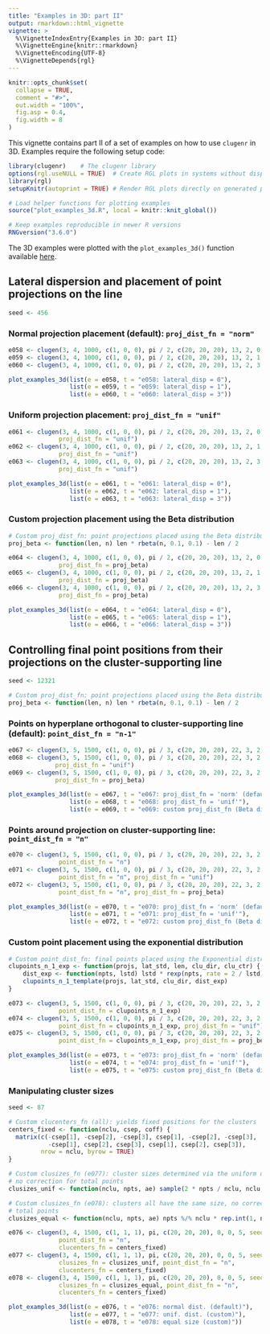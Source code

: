 ```yaml
---
title: "Examples in 3D: part II"
output: rmarkdown::html_vignette
vignette: >
  %\VignetteIndexEntry{Examples in 3D: part II}
  %\VignetteEngine{knitr::rmarkdown}
  %\VignetteEncoding{UTF-8}
  %\VignetteDepends{rgl}
---
```


```r
knitr::opts_chunk$set(
  collapse = TRUE,
  comment = "#>",
  out.width = "100%",
  fig.asp = 0.4,
  fig.width = 8
)
```

This vignette contains part II of a set of examples on how to use `clugenr` in
3D. Examples require the following setup code:

```r
library(clugenr)    # The clugenr library
options(rgl.useNULL = TRUE)  # Create RGL plots in systems without displays (CI)
library(rgl)
setupKnitr(autoprint = TRUE) # Render RGL plots directly on generated page

# Load helper functions for plotting examples
source("plot_examples_3d.R", local = knitr::knit_global())

# Keep examples reproducible in newer R versions
RNGversion("3.6.0")
```

The 3D examples were plotted with the `plot_examples_3d()` function available
[here](https://github.com/clugen/clugenr/blob/main/vignettes/plot_examples_3d.R).

## Lateral dispersion and placement of point projections on the line

```r
seed <- 456
```

### Normal projection placement (default): `proj_dist_fn = "norm"`

```r
e058 <- clugen(3, 4, 1000, c(1, 0, 0), pi / 2, c(20, 20, 20), 13, 2, 0.0, seed = seed)
e059 <- clugen(3, 4, 1000, c(1, 0, 0), pi / 2, c(20, 20, 20), 13, 2, 1.0, seed = seed)
e060 <- clugen(3, 4, 1000, c(1, 0, 0), pi / 2, c(20, 20, 20), 13, 2, 3.0, seed = seed)
```

```r
plot_examples_3d(list(e = e058, t = "e058: lateral_disp = 0"),
                 list(e = e059, t = "e059: lateral_disp = 1"),
                 list(e = e060, t = "e060: lateral_disp = 3"))
```

### Uniform projection placement: `proj_dist_fn = "unif"`

```r
e061 <- clugen(3, 4, 1000, c(1, 0, 0), pi / 2, c(20, 20, 20), 13, 2, 0.0, seed = seed,
              proj_dist_fn = "unif")
e062 <- clugen(3, 4, 1000, c(1, 0, 0), pi / 2, c(20, 20, 20), 13, 2, 1.0, seed = seed,
              proj_dist_fn = "unif")
e063 <- clugen(3, 4, 1000, c(1, 0, 0), pi / 2, c(20, 20, 20), 13, 2, 3.0, seed = seed,
              proj_dist_fn = "unif")
```

```r
plot_examples_3d(list(e = e061, t = "e061: lateral_disp = 0"),
                 list(e = e062, t = "e062: lateral_disp = 1"),
                 list(e = e063, t = "e063: lateral_disp = 3"))
```

### Custom projection placement using the Beta distribution

```r
# Custom proj_dist_fn: point projections placed using the Beta distribution
proj_beta <- function(len, n) len * rbeta(n, 0.1, 0.1) - len / 2
```

```r
e064 <- clugen(3, 4, 1000, c(1, 0, 0), pi / 2, c(20, 20, 20), 13, 2, 0.0, seed = seed,
              proj_dist_fn = proj_beta)
e065 <- clugen(3, 4, 1000, c(1, 0, 0), pi / 2, c(20, 20, 20), 13, 2, 1.0, seed = seed,
              proj_dist_fn = proj_beta)
e066 <- clugen(3, 4, 1000, c(1, 0, 0), pi / 2, c(20, 20, 20), 13, 2, 3.0, seed = seed,
              proj_dist_fn = proj_beta)
```

```r
plot_examples_3d(list(e = e064, t = "e064: lateral_disp = 0"),
                 list(e = e065, t = "e065: lateral_disp = 1"),
                 list(e = e066, t = "e066: lateral_disp = 3"))
```

## Controlling final point positions from their projections on the cluster-supporting line

```r
seed <- 12321
```

```r
# Custom proj_dist_fn: point projections placed using the Beta distribution
proj_beta <- function(len, n) len * rbeta(n, 0.1, 0.1) - len / 2
```

### Points on hyperplane orthogonal to cluster-supporting line (default): `point_dist_fn = "n-1"`

```r
e067 <- clugen(3, 5, 1500, c(1, 0, 0), pi / 3, c(20, 20, 20), 22, 3, 2, seed = seed)
e068 <- clugen(3, 5, 1500, c(1, 0, 0), pi / 3, c(20, 20, 20), 22, 3, 2, seed = seed,
             proj_dist_fn = "unif")
e069 <- clugen(3, 5, 1500, c(1, 0, 0), pi / 3, c(20, 20, 20), 22, 3, 2, seed = seed,
             proj_dist_fn = proj_beta)
```

```r
plot_examples_3d(list(e = e067, t = "e067: proj_dist_fn = 'norm' (default)"),
                 list(e = e068, t = "e068: proj_dist_fn = 'unif'"),
                 list(e = e069, t = "e069: custom proj_dist_fn (Beta dist.)"))
```

### Points around projection on cluster-supporting line: `point_dist_fn = "n"`

```r
e070 <- clugen(3, 5, 1500, c(1, 0, 0), pi / 3, c(20, 20, 20), 22, 3, 2, seed = seed,
              point_dist_fn = "n")
e071 <- clugen(3, 5, 1500, c(1, 0, 0), pi / 3, c(20, 20, 20), 22, 3, 2, seed = seed,
              point_dist_fn = "n", proj_dist_fn = "unif")
e072 <- clugen(3, 5, 1500, c(1, 0, 0), pi / 3, c(20, 20, 20), 22, 3, 2, seed = seed,
              point_dist_fn = "n", proj_dist_fn = proj_beta)
```

```r
plot_examples_3d(list(e = e070, t = "e070: proj_dist_fn = 'norm' (default)"),
                 list(e = e071, t = "e071: proj_dist_fn = 'unif'"),
                 list(e = e072, t = "e072: custom proj_dist_fn (Beta dist.)"))
```

### Custom point placement using the exponential distribution

```r
# Custom point_dist_fn: final points placed using the Exponential distribution
clupoints_n_1_exp <- function(projs, lat_std, len, clu_dir, clu_ctr) {
    dist_exp <- function(npts, lstd) lstd * rexp(npts, rate = 2 / lstd)
    clupoints_n_1_template(projs, lat_std, clu_dir, dist_exp)
}
```

```r
e073 <- clugen(3, 5, 1500, c(1, 0, 0), pi / 3, c(20, 20, 20), 22, 3, 2, seed = seed,
              point_dist_fn = clupoints_n_1_exp)
e074 <- clugen(3, 5, 1500, c(1, 0, 0), pi / 3, c(20, 20, 20), 22, 3, 2, seed = seed,
              point_dist_fn = clupoints_n_1_exp, proj_dist_fn = "unif")
e075 <- clugen(3, 5, 1500, c(1, 0, 0), pi / 3, c(20, 20, 20), 22, 3, 2, seed = seed,
              point_dist_fn = clupoints_n_1_exp, proj_dist_fn = proj_beta)
```

```r
plot_examples_3d(list(e = e073, t = "e073: proj_dist_fn = 'norm' (default)"),
                 list(e = e074, t = "e074: proj_dist_fn = 'unif'"),
                 list(e = e075, t = "e075: custom proj_dist_fn (Beta dist.)"))
```

### Manipulating cluster sizes

```r
seed <- 87
```

```r
# Custom clucenters_fn (all): yields fixed positions for the clusters
centers_fixed <- function(nclu, csep, coff) {
  matrix(c(-csep[1], -csep[2], -csep[3], csep[1], -csep[2], -csep[3],
           -csep[1], csep[2], csep[3], csep[1], csep[2], csep[3]),
         nrow = nclu, byrow = TRUE)
}

# Custom clusizes_fn (e077): cluster sizes determined via the uniform distribution,
# no correction for total points
clusizes_unif <- function(nclu, npts, ae) sample(2 * npts / nclu, nclu, replace = TRUE)

# Custom clusizes_fn (e078): clusters all have the same size, no correction for
# total points
clusizes_equal <- function(nclu, npts, ae) npts %/% nclu * rep.int(1, nclu)
```

```r
e076 <- clugen(3, 4, 1500, c(1, 1, 1), pi, c(20, 20, 20), 0, 0, 5, seed = seed,
              point_dist_fn = "n",
              clucenters_fn = centers_fixed)
e077 <- clugen(3, 4, 1500, c(1, 1, 1), pi, c(20, 20, 20), 0, 0, 5, seed = seed,
              clusizes_fn = clusizes_unif, point_dist_fn = "n",
              clucenters_fn = centers_fixed)
e078 <- clugen(3, 4, 1500, c(1, 1, 1), pi, c(20, 20, 20), 0, 0, 5, seed = seed,
              clusizes_fn = clusizes_equal, point_dist_fn = "n",
              clucenters_fn = centers_fixed)
```

```r
plot_examples_3d(list(e = e076, t = "e076: normal dist. (default)"),
                 list(e = e077, t = "e077: unif. dist. (custom)"),
                 list(e = e078, t = "e078: equal size (custom)"))
```

